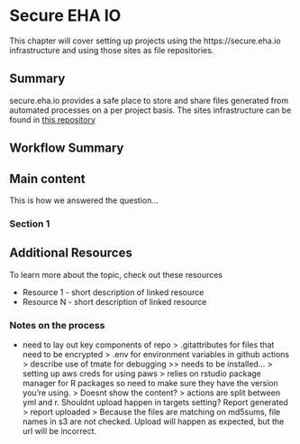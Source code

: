 # Secure EHA IO {#secure-eha-io}

This chapter will cover setting up projects using the https://secure.eha.io infrastructure and using those sites as file repositories. 

## Summary

secure.eha.io provides a safe place to store and share files generated from automated processes on a per project basis. The sites infrastructure can be found in [this repository](https://github.com/ecohealthalliance/secure.eha.io)   

## Workflow Summary

## Main content

This is how we answered the question...

### Section 1

## Additional Resources

To learn more about the topic, check out these resources

- Resource 1 - short description of linked resource
- Resource N - short description of linked resource

### Notes on the process 
- need to lay out key components of repo 
  > .gitattributes for files that need to be encrypted
  > .env for environment variables in github actions
  > describe use of tmate for debugging >> needs to be installed...
  > setting up aws creds for using paws
  > relies on rstudio package manager for R packages so need to make sure they have the version you're using.
  > Doesnt show the content? 
  > actions are split between yml and r. Shouldnt upload happen in targets setting?  Report generated > report uploaded
  > Because the files are matching on md5sums, file names in s3 are not checked. Upload will happen as expected, but the url will be incorrect.
  

